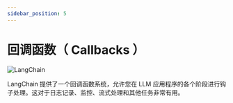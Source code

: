 ```yaml
---
sidebar_position: 5
---
```

# 回调函数（ Callbacks ）


![LangChain](https://pica.zhimg.com/50/v2-56e8bbb52aa271012541c1fe1ceb11a2_r.gif 'LangChain中文网')


LangChain 提供了一个回调函数系统，允许您在 LLM 应用程序的各个阶段进行钩子处理。这对于日志记录、监控、流式处理和其他任务非常有用。


<GetStarted/>
